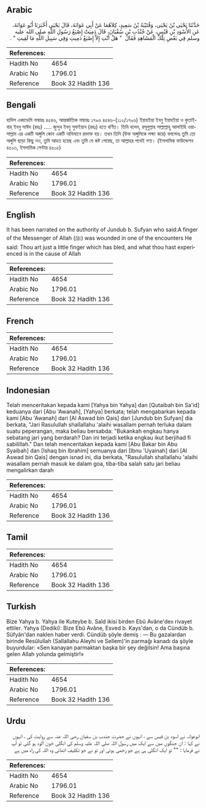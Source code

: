 ## Arabic


<div dir="rtl" lang="ar" style={{fontSize:'larger',backgroundColor:'#f8f9fa',padding:20}}>
حَدَّثَنَا يَحْيَى بْنُ يَحْيَى، وَقُتَيْبَةُ بْنُ سَعِيدٍ، كِلاَهُمَا عَنْ أَبِي عَوَانَةَ، قَالَ يَحْيَى أَخْبَرَنَا أَبُو عَوَانَةَ، عَنِ الأَسْوَدِ بْنِ قَيْسٍ، عَنْ جُنْدُبِ بْنِ سُفْيَانَ، قَالَ دَمِيَتْ إِصْبَعُ رَسُولِ اللَّهِ صلى الله عليه وسلم فِي بَعْضِ تِلْكَ الْمَشَاهِدِ فَقَالَ ‏ "‏ هَلْ أَنْتِ إِلاَّ إِصْبَعٌ دَمِيتِ وَفِي سَبِيلِ اللَّهِ مَا لَقِيتِ ‏"‏ ‏.‏
</div>
<div style={{backgroundColor:'#f8f9fa',padding:20, marginBottom: 10}}><table> <thead> <tr> <th>References:</th> <th></th> </tr> </thead> <tbody><tr><td>Hadith No</td><td>4654</td></tr><tr><td>Arabic No</td><td>1796.01</td></tr><tr><td>Reference</td><td>Book 32 Hadith 136</td></tr></tbody></table></div>

## Bengali


<div dir="ltr" lang="bn" style={{fontSize:'larger',backgroundColor:'#f8f9fa',padding:20}}>
হাদিস একাডেমি নাম্বারঃ ৪৫৪৬, আন্তর্জাতিক নাম্বারঃ ১৭৯৬ ৪৫৪৬-(১১২/১৭৯৬) ইয়াহইয়া ইবনু ইয়াহইয়া ও কুতাইবাহ্ ইবনু সাঈদ (রহঃ) ..... জুন্দুব ইবনু সুফইয়ান (রহঃ) হতে বর্ণিত। তিনি বলেন, রসূলুল্লাহ সাল্লাল্লাহু আলাইহি ওয়াসাল্লাম এর একটি অঙ্গুলি কোন একটি অভিযানে রক্তাক্ত হয়। তখন তিনি (উক্ত অঙ্গুলিকে লক্ষ্য করে) বললেনঃ তুমি তো অঙ্গুলি ছাড়া কিছু নও, তুমি আহত হয়েছ এবং তুমি যে কষ্ট পেয়েছ, তা আল্লাহর পথেই গণ্য। (ইসলামিক ফাউন্ডেশন ৪৫০৩, ইসলামিক সেন্টার ৪৫০৫)
</div>
<div style={{backgroundColor:'#f8f9fa',padding:20, marginBottom: 10}}><table> <thead> <tr> <th>References:</th> <th></th> </tr> </thead> <tbody><tr><td>Hadith No</td><td>4654</td></tr><tr><td>Arabic No</td><td>1796.01</td></tr><tr><td>Reference</td><td>Book 32 Hadith 136</td></tr></tbody></table></div>

## English


<div dir="ltr" lang="en" style={{fontSize:'larger',backgroundColor:'#f8f9fa',padding:20}}>
It has been narrated on the authority of Jundub b. Sufyan who said:A finger of the Messenger of Allah (ﷺ) was wounded in one of the encounters He said: Thou art just a little finger which has bled, and what thou hast experienced is in the cause of Allah
</div>
<div style={{backgroundColor:'#f8f9fa',padding:20, marginBottom: 10}}><table> <thead> <tr> <th>References:</th> <th></th> </tr> </thead> <tbody><tr><td>Hadith No</td><td>4654</td></tr><tr><td>Arabic No</td><td>1796.01</td></tr><tr><td>Reference</td><td>Book 32 Hadith 136</td></tr></tbody></table></div>

## French


<div dir="ltr" lang="fr" style={{fontSize:'larger',backgroundColor:'#f8f9fa',padding:20}}>

</div>
<div style={{backgroundColor:'#f8f9fa',padding:20, marginBottom: 10}}><table> <thead> <tr> <th>References:</th> <th></th> </tr> </thead> <tbody><tr><td>Hadith No</td><td>4654</td></tr><tr><td>Arabic No</td><td>1796.01</td></tr><tr><td>Reference</td><td>Book 32 Hadith 136</td></tr></tbody></table></div>

## Indonesian


<div dir="ltr" lang="id" style={{fontSize:'larger',backgroundColor:'#f8f9fa',padding:20}}>
Telah menceritakan kepada kami [Yahya bin Yahya] dan [Qutaibah bin Sa'id] keduanya dari [Abu 'Awanah], [Yahya] berkata; telah mengabarkan kepada kami [Abu 'Awanah] dari [Al Aswad bin Qais] dari [Jundub bin Sufyan] dia berkata, "Jari Rasulullah shallallahu 'alaihi wasallam pernah terluka dalam suatu peperangan, maka beliau bersabda: "Bukankah engkau hanya sebatang jari yang berdarah? Dan ini terjadi ketika engkau ikut berjihad fi sabilillah." Dan telah menceritakan kepada kami [Abu Bakar bin Abu Syaibah] dan [Ishaq bin Ibrahim] semuanya dari [Ibnu 'Uyainah] dari [Al Aswad bin Qais] dengan isnad ini, dia berkata, "Rasulullah shallallahu 'alaihi wasallam pernah masuk ke dalam goa, tiba-tiba salah satu jari beliau mengalirkan darah
</div>
<div style={{backgroundColor:'#f8f9fa',padding:20, marginBottom: 10}}><table> <thead> <tr> <th>References:</th> <th></th> </tr> </thead> <tbody><tr><td>Hadith No</td><td>4654</td></tr><tr><td>Arabic No</td><td>1796.01</td></tr><tr><td>Reference</td><td>Book 32 Hadith 136</td></tr></tbody></table></div>

## Tamil


<div dir="ltr" lang="ta" style={{fontSize:'larger',backgroundColor:'#f8f9fa',padding:20}}>

</div>
<div style={{backgroundColor:'#f8f9fa',padding:20, marginBottom: 10}}><table> <thead> <tr> <th>References:</th> <th></th> </tr> </thead> <tbody><tr><td>Hadith No</td><td>4654</td></tr><tr><td>Arabic No</td><td>1796.01</td></tr><tr><td>Reference</td><td>Book 32 Hadith 136</td></tr></tbody></table></div>

## Turkish


<div dir="ltr" lang="tr" style={{fontSize:'larger',backgroundColor:'#f8f9fa',padding:20}}>
Bize Yahya b. Yahya ile Kuteybe b. Saîd ikisi birden Ebû Avâne'deıı rivayet ettiler. Yahya (Dediki): Bize Ebû Avâne, Esved b. Kays'dan, o da Cündüb b. Süfyân'dan naklen haber verdi. Cündüb şöyle demiş : — Bu gazalardan birinde Resûlullah (Sallallahu Aleyhi ve Sellem)'in parmağı kanadı da şöyle buyurdular: «Sen kanayan parmaktan başka bir şey değilsin! Ama başına gelen Allah yolunda gelmiştir!»
</div>
<div style={{backgroundColor:'#f8f9fa',padding:20, marginBottom: 10}}><table> <thead> <tr> <th>References:</th> <th></th> </tr> </thead> <tbody><tr><td>Hadith No</td><td>4654</td></tr><tr><td>Arabic No</td><td>1796.01</td></tr><tr><td>Reference</td><td>Book 32 Hadith 136</td></tr></tbody></table></div>

## Urdu


<div dir="rtl" lang="ur" style={{fontSize:'larger',backgroundColor:'#f8f9fa',padding:20}}>
ابوعوانہ نے اسود بن قیس سے ، انہوں نے حضرت جندب بن سفیان رضی اللہ عنہ سے روایت کی ، انہوں نے کہا : ان جنگوں میں سے ایک میں رسول اللہ صلی اللہ علیہ وسلم کی انگلی خون آلود ہو گئی تو آپ نے فرمایا : "" تو ایک انگلی ہی ہے جو زخمی ہوئی اور تو نے جو تکلیف اٹھائی وہ اللہ کی راہ میں ہے
</div>
<div style={{backgroundColor:'#f8f9fa',padding:20, marginBottom: 10}}><table> <thead> <tr> <th>References:</th> <th></th> </tr> </thead> <tbody><tr><td>Hadith No</td><td>4654</td></tr><tr><td>Arabic No</td><td>1796.01</td></tr><tr><td>Reference</td><td>Book 32 Hadith 136</td></tr></tbody></table></div>